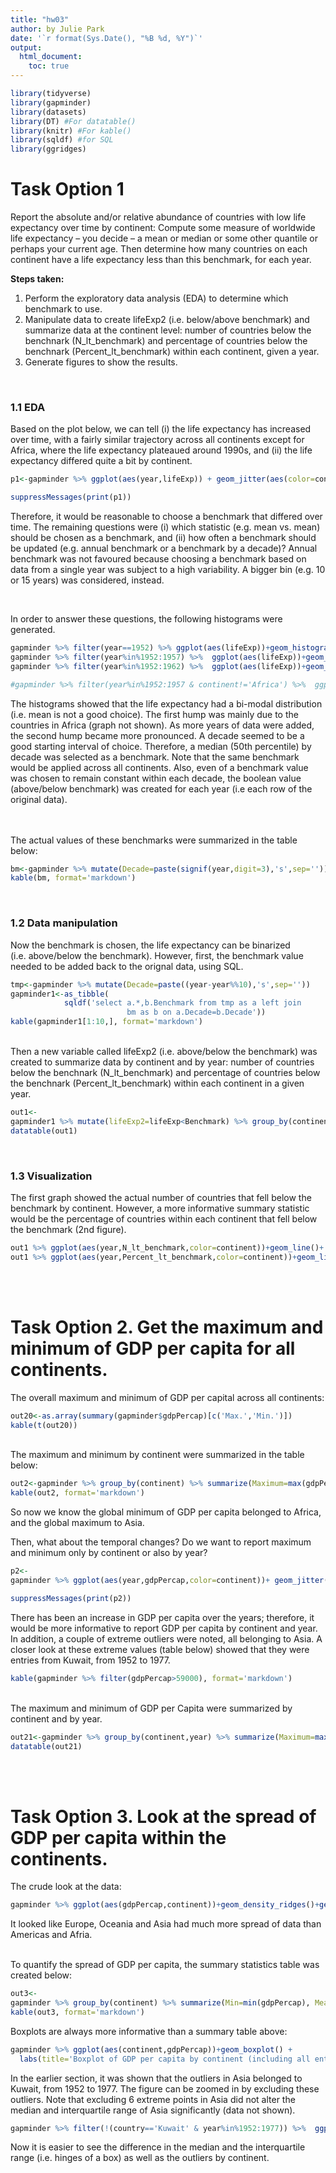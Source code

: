 ```yaml
---
title: "hw03"
author: by Julie Park
date: '`r format(Sys.Date(), "%B %d, %Y")`'
output: 
  html_document:
    toc: true
---    
```



```r
library(tidyverse)
library(gapminder)
library(datasets)
library(DT) #For datatable()
library(knitr) #For kable()
library(sqldf) #for SQL
library(ggridges)
```

# Task Option 1
Report the absolute and/or relative abundance of countries with low life expectancy over time by continent: Compute some measure of worldwide life expectancy – you decide – a mean or median or some other quantile or perhaps your current age. Then determine how many countries on each continent have a life expectancy less than this benchmark, for each year.

__Steps taken:__

1. Perform the exploratory data analysis (EDA) to determine which benchmark to use.
2. Manipulate data to create lifeExp2 (i.e. below/above benchmark) and summarize data at the continent level: number of countries below the benchnark (N_lt_benchmark) and percentage of countries below the benchnark (Percent_lt_benchmark) within each continent, given a year.
3. Generate figures to show the results.

<br/>

### 1.1 EDA
Based on the plot below, we can tell (i) the life expectancy has increased over time, with a fairly similar trajectory across all continents except for Africa, where the life expectancy plateaued around 1990s, and (ii) the life expectancy differed quite a bit by continent.  

```r
p1<-gapminder %>% ggplot(aes(year,lifeExp)) + geom_jitter(aes(color=continent)) + geom_smooth(aes(color=continent))

suppressMessages(print(p1))
```

Therefore, it would be reasonable to choose a benchmark that differed over time.  The remaining questions were (i) which statistic (e.g. mean vs. mean) should be chosen as a benchmark, and (ii) how often a benchmark should be updated (e.g. annual benchmark or a benchmark by a decade)?  Annual benchmark was not favoured because choosing a benchmark based on data from a single year was subject to a high variability.  A bigger bin (e.g. 10 or 15 years) was considered, instead.

<br/>

In order to answer these questions, the following histograms were generated.
```r
gapminder %>% filter(year==1952) %>% ggplot(aes(lifeExp))+geom_histogram(bins=50) + labs(title='For year 1952')
gapminder %>% filter(year%in%1952:1957) %>%  ggplot(aes(lifeExp))+geom_histogram(bins=50) + labs(title='For years 1952 & 1957')
gapminder %>% filter(year%in%1952:1962) %>%  ggplot(aes(lifeExp))+geom_histogram(bins=50) + labs(title='For years 1952, 1957 & 1962')

#gapminder %>% filter(year%in%1952:1957 & continent!='Africa') %>%  ggplot(aes(lifeExp))+geom_histogram()
```

The histograms showed that the life expectancy had a bi-modal distribution (i.e. mean is not a good choice).  The first hump was mainly due to the countries in Africa (graph not shown).  As more years of data were added, the second hump became more pronounced. A decade seemed to be a good starting interval of choice.  Therefore, a median (50th percentile) by decade was selected as a benchmark.  Note that the same benchmark would be applied across all continents.  Also, even of a benchmark value was chosen to remain constant within each decade, the boolean value (above/below benchmark) was created for each year (i.e each row of the original data).

<br/><br/>
The actual values of these benchmarks were summarized in the table below:
```r
bm<-gapminder %>% mutate(Decade=paste(signif(year,digit=3),'s',sep='')) %>% group_by(Decade) %>% summarize(Benchmark=median(lifeExp))
kable(bm, format='markdown')
```

<br/> 

### 1.2 Data manipulation
Now the benchmark is chosen, the life expectancy can be binarized (i.e. above/below the benchmark).  However, first, the benchmark value needed to be added back to the orignal data, using SQL.

```r
tmp<-gapminder %>% mutate(Decade=paste((year-year%%10),'s',sep='')) 
gapminder1<-as_tibble(
            sqldf('select a.*,b.Benchmark from tmp as a left join 
                          bm as b on a.Decade=b.Decade'))
kable(gapminder1[1:10,], format='markdown')
```

<br/>
Then a new variable called lifeExp2 (i.e. above/below the benchmark) was created to summarize data by continent and by year: number of countries below the benchnark (N_lt_benchmark) and percentage of countries below the benchnark (Percent_lt_benchmark) within each continent in a given year.
```r
out1<-
gapminder1 %>% mutate(lifeExp2=lifeExp<Benchmark) %>% group_by(continent,year) %>% summarize(N_lt_benchmark=sum(lifeExp2), N_total=n(), Percent_lt_benchmark=round(100*mean(lifeExp2),2)) 
datatable(out1)
```

<br/> 

### 1.3 Visualization
The first graph showed the actual number of countries that fell below the benchmark by continent.  However, a more informative summary statistic would be the percentage of countries within each continent that fell below the benchmark (2nd figure).
```r
out1 %>% ggplot(aes(year,N_lt_benchmark,color=continent))+geom_line()+ labs(title='Number of countries below the benchmark life expectancy over time', x='Year',y='# below benchmark')
out1 %>% ggplot(aes(year,Percent_lt_benchmark,color=continent))+geom_line()+labs(title='% of countries below the benchmark life expectancy over time', x='Year',y='# below benchmark')
```



<br/> <br/>

# Task Option 2. Get the maximum and minimum of GDP per capita for all continents.

The overall maximum and minimum of GDP per capital across all continents:
```r
out20<-as.array(summary(gapminder$gdpPercap)[c('Max.','Min.')])
kable(t(out20))
```

<br/>
The maximum and minimum by continent were summarized in the table below:
```r
out2<-gapminder %>% group_by(continent) %>% summarize(Maximum=max(gdpPercap), Minimum=min(gdpPercap))
kable(out2, format='markdown')
```
So now we know the global minimum of GDP per capita belonged to Africa, and the global maximum to Asia.

Then, what about the temporal changes?  Do we want to report maximum and minimum only by continent or also by year?
```r
p2<-
gapminder %>% ggplot(aes(year,gdpPercap,color=continent))+ geom_jitter() + geom_smooth() + labs(title='Trajectory of GDP per capita by continent')

suppressMessages(print(p2))
```

There has been an increase in GDP per capita over the years; therefore, it would be more informative to report GDP per capita by continent and year.  In addition, a couple of extreme outliers were noted, all belonging to Asia.  A closer look at these extreme values (table below) showed that they were entries from Kuwait, from 1952 to 1977.
```r
kable(gapminder %>% filter(gdpPercap>59000), format='markdown')
```

<br/>
The maximum and minimum of GDP per Capita were summarized by continent and by year.

```r
out21<-gapminder %>% group_by(continent,year) %>% summarize(Maximum=max(gdpPercap), Minimum=min(gdpPercap))
datatable(out21)


```


<br/> <br/>

# Task Option 3. Look at the spread of GDP per capita within the continents.

The crude look at the data:
```r
gapminder %>% ggplot(aes(gdpPercap,continent))+geom_density_ridges()+geom_point(alpha=0.2) 
```

It looked like Europe, Oceania and Asia had much more spread of data than Americas and Afria.  

<br/>
To quantify the spread of GDP per capita, the summary statistics table was created below:
```r
out3<-
gapminder %>% group_by(continent) %>% summarize(Min=min(gdpPercap), Mean=mean(gdpPercap), Q1=quantile(gdpPercap,0.25), Median=median(gdpPercap), Q3=quantile(gdpPercap, 0.75), Max=max(gdpPercap))
kable(out3, format='markdown')
```

Boxplots are always more informative than a summary table above:
```r
gapminder %>% ggplot(aes(continent,gdpPercap))+geom_boxplot() +
  labs(title='Boxplot of GDP per capita by continent (including all entries)')
```

In the earlier section, it was shown that the outliers in Asia belonged to Kuwait, from 1952 to 1977.  The figure can be zoomed in by excluding these outliers.  Note that excluding 6 extreme points in Asia did not alter the median and interquartile range of Asia significantly (data not shown).
```r
gapminder %>% filter(!(country=='Kuwait' & year%in%1952:1977)) %>%  ggplot(aes(continent,gdpPercap))+geom_boxplot() + labs(title='Boxplot of GDP per capita by continent (excluding extreme outliers)')
```

Now it is easier to see the difference in the median and the interquartile range (i.e. hinges of a box) as well as the outliers by continent.
